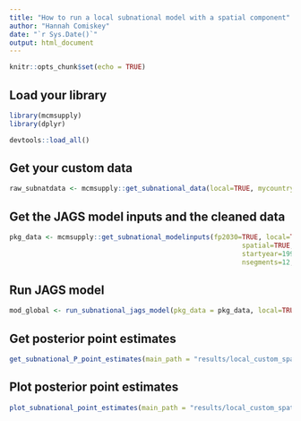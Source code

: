 ```yaml
---
title: "How to run a local subnational model with a spatial component"
author: "Hannah Comiskey"
date: "`r Sys.Date()`"
output: html_document
---
```


```r
knitr::opts_chunk$set(echo = TRUE)
```

## Load your library

```r
library(mcmsupply)
library(dplyr)
```

```r
devtools::load_all()
```

## Get your custom data

```r
raw_subnatdata <- mcmsupply::get_subnational_data(local=TRUE, mycountry="Ethiopia", surveydata_filepath="data-raw/sample_custom_datasets/ethiopia_subnat_customdata.xlsx") 
```

## Get the JAGS model inputs and the cleaned data

```r
pkg_data <- mcmsupply::get_subnational_modelinputs(fp2030=TRUE, local=TRUE,
                                                          spatial=TRUE, mycountry="Ethiopia",
                                                          startyear=1990, endyear=2028.5,
                                                          nsegments=12, raw_subnatdata)

```

## Run JAGS model

```r
mod_global <- run_subnational_jags_model(pkg_data = pkg_data, local=TRUE, spatial=TRUE, main_path = "results/local_custom_spatial/", n_iter = 80000, n_burnin = 10000, n_thin = 35, mycountry="Ethiopia")

```

## Get posterior point estimates

```r
get_subnational_P_point_estimates(main_path = "results/local_custom_spatial/", pkg_data, local=TRUE, spatial=TRUE, mycountry="Ethiopia")
```


## Plot posterior point estimates

```r
plot_subnational_point_estimates(main_path = "results/local_custom_spatial/", pkg_data = pkg_data, vis_path = "visualisations/local_custom_spatial/", local=TRUE, mycountry="Ethiopia")
```
